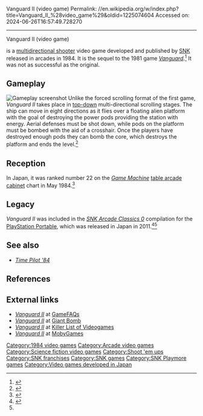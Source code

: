 Vanguard II (video game)
Permalink: //en.wikipedia.org/w/index.php?title=Vanguard_II_%28video_game%29&oldid=1225074604
Accessed on: 2024-06-26T16:57:49.728270



------
Vanguard II (video game)
{{for|the Earth-orbiting satellite|Vanguard 2}}
{{Infobox video game
|title     = Vanguard II
|image     = Vanguard 2 US.jpg
|caption   = Arcade flyer
|developer = [[SNK]]
|publisher = [[SNK]]
|release   = WW: March 1984<ref>{{cite web
 |url = https://www.arcade-history.com/?n=vanguard-ii&page=detail&id=3051
 |title = Vanguard II
 |accessdate = 
 |work = at Arcade-History
}}</ref>
|genre     = [[Multidirectional shooter]]
|modes     = Up to 2 players alternating turns
|platforms = [[Arcade video game|Arcade]]
}}

{{nihongo|'''''Vanguard II'''''|ヴァンガードII|lead=yes}} is a [[multidirectional shooter]] video game developed and published by [[SNK]] released in arcades in 1984. It is the sequel to the 1981 game ''[[Vanguard (video game)|Vanguard]]''.<ref>{{cite web | url = https://www.gamespot.com/games/vanguard-ii/ | title = Vanguard II | accessdate = | work = at [[GameSpot]]}}</ref> It was not as successful as the original.

==Gameplay==
[[File:Vanguard II (video game).png|thumb|Gameplay screenshot]]
Unlike the forced scrolling format of the first game, ''Vanguard II'' takes place in [[Video game graphics#Top-down perspective|top-down]] multi-directional scrolling stages. The ship can move in eight directions as it flies over a floating alien platform with the goal of destroying the power pods providing the station with energy. Aerial defenses must be shot down, while pods on the platform must be bombed with the aid of a crosshair. Once the players have destroyed enough pods they can bomb the core, which destroys the platform and ends the level.<ref name=HG101>{{cite web | url = http://www.hardcoregaming101.net/vanguard-ii/ | last=Vark | first=Aaron | date = October 17, 2015 | title = Vanguard II | accessdate = | work = at Hardcore Gaming 101}}</ref>

==Reception==
In Japan, it was ranked number 22 on the ''[[:ja:ゲームマシン|Game Machine]]'' [[table arcade cabinet]] chart in May 1984.<ref>{{cite magazine|title=Best Hit Games 25|magazine=[[:ja:ゲームマシン|Game Machine]]|issue=235|publisher=[[:ja:アミューズメント通信社|Amusement Press, Inc.]]|date=1 May 1984|page=29|lang=ja|url=https://onitama.tv/gamemachine/pdf/19840501p.pdf#page=15}}</ref>

==Legacy==
''Vanguard II'' was included in the ''[[SNK Arcade Classics Vol. 1#SNK Arcade Classics 0|SNK Arcade Classics 0]]'' compilation for the [[PlayStation Portable]], which was released in Japan in 2011.<ref>{{cite web | url = https://www.gamespot.com/games/snk-arcade-classics-0/ | title = SNK Arcade Classics 0 | accessdate = | work = at [[GameSpot]]}}</ref><ref name=HG101/>

==See also==
* ''[[Time Pilot '84]]''

==References==
{{reflist}}

== External links ==
* [https://gamefaqs.gamespot.com/psp/620678-snk-arcade-classics-0 ''Vanguard II''] at [[GameFAQs]]
* [https://www.giantbomb.com/vanguard-ii/3030-71132/ ''Vanguard II''] at [[Giant Bomb]]
* [https://www.arcade-museum.com/game_detail.php?game_id=10294 ''Vanguard II''] at [[Killer List of Videogames]]
* [https://www.mobygames.com/game/arcade/vanguard-ii ''Vanguard II''] at [[MobyGames]]

[[Category:1984 video games]]
[[Category:Arcade video games]]
[[Category:Science fiction video games]]
[[Category:Shoot 'em ups]]
[[Category:SNK franchises]]
[[Category:SNK games]]
[[Category:SNK Playmore games]]
[[Category:Video games developed in Japan]]